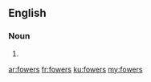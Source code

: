 ==English==

===Noun===
{{head|en}}

# {{plural of|fower}}

[[ar:fowers]]
[[fr:fowers]]
[[ku:fowers]]
[[my:fowers]]
